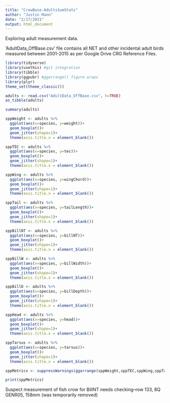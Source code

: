```yaml
---
title: "CrowBase-AdultsSumStats"
author: "Justin Mann"
date: "2/17/2021"
output: html_document
---
```


Exploring adult measurement data. 

'AdultData_OffBase.csv' file contains all NET and other incidental adult birds measured between 2001-2015 as per Google Drive CRG Reference Files.

```r
library(tidyverse) 
library(usethis) #git integration
library(tibble)
library(ggpubr) #ggarrange() figure wraps
library(plyr)
theme_set(theme_classic())
```


```r
adults <- read.csv("AdultData_OffBase.csv", h=TRUE)
as_tibble(adults)
```


```r
summary(adults)
```


```r
sppWeight <- adults %>%
  ggplot(aes(x=species, y=weight))+
  geom_boxplot()+
  geom_jitter(shape=1)+
  theme(axis.title.x = element_blank())

sppTEC <- adults %>%
  ggplot(aes(x=species, y=tec))+
  geom_boxplot()+
  geom_jitter(shape=1)+
  theme(axis.title.x = element_blank())

sppWing <- adults %>%
  ggplot(aes(x=species, y=wingChord))+
  geom_boxplot()+
  geom_jitter(shape=1)+
  theme(axis.title.x = element_blank()) 

sppTail <- adults %>%
  ggplot(aes(x=species, y=tailLength))+
  geom_boxplot()+
  geom_jitter(shape=1)+
  theme(axis.title.x = element_blank())

sppBillNT <- adults %>%
  ggplot(aes(x=species, y=billNT))+
  geom_boxplot()+
  geom_jitter(shape=1)+
  theme(axis.title.x = element_blank())

sppBillW <- adults %>%
  ggplot(aes(x=species, y=billWidth))+
  geom_boxplot()+
  geom_jitter(shape=1)+
  theme(axis.title.x = element_blank())

sppBillD <- adults %>%
  ggplot(aes(x=species, y=billDepth))+
  geom_boxplot()+
  geom_jitter(shape=1)+
  theme(axis.title.x = element_blank())

sppHead <- adults %>%
  ggplot(aes(x=species, y=head))+
  geom_boxplot()+
  geom_jitter(shape=1)+
  theme(axis.title.x = element_blank())

sppTarsus <- adults %>%
  ggplot(aes(x=species, y=tarsus))+
  geom_boxplot()+
  geom_jitter(shape=1)+
  theme(axis.title.x = element_blank())

sppMetrics <- suppressWarnings(ggarrange(sppWeight,sppTEC,sppWing,sppTail,sppBillNT,sppBillW,sppBillW,sppHead,sppTarsus))

print(sppMetrics)
```
Suspect measurement of fish crow for BillNT needs checking--row 133, 8Q GENR05, 158mm (was temporarily removed)  
